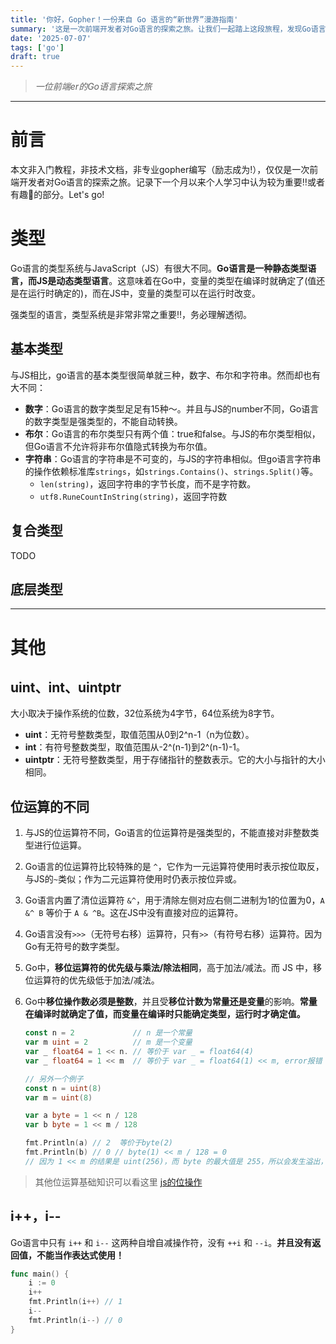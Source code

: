 ```yaml
---
title: '你好，Gopher！一份来自 Go 语言的“新世界”漫游指南'
summary: '这是一次前端开发者对Go语言的探索之旅。让我们一起踏上这段旅程，发现Go语言的魅力所在！'
date: '2025-07-07'
tags: ['go']
draft: true
---
```


> _一位前端er的Go语言探索之旅_

---

# 前言

本文非入门教程，非技术文档，非专业gopher编写（励志成为!），仅仅是一次前端开发者对Go语言的探索之旅。记录下一个月以来个人学习中认为较为重要‼️或者有趣🤔的部分。Let's go!

# 类型

Go语言的类型系统与JavaScript（JS）有很大不同。**Go语言是一种静态类型语言，而JS是动态类型语言**。这意味着在Go中，变量的类型在编译时就确定了(值还是在运行时确定的)，而在JS中，变量的类型可以在运行时改变。

强类型的语言，类型系统是非常非常之重要‼️，务必理解透彻。

## 基本类型

与JS相比，go语言的基本类型很简单就三种，数字、布尔和字符串。然而却也有大不同：

- **数字**：Go语言的数字类型足足有15种～。并且与JS的number不同，Go语言的数字类型是强类型的，不能自动转换。
- **布尔**：Go语言的布尔类型只有两个值：true和false。与JS的布尔类型相似，但Go语言不允许将非布尔值隐式转换为布尔值。
- **字符串**：Go语言的字符串是不可变的，与JS的字符串相似。但go语言字符串的操作依赖标准库`strings`，如`strings.Contains()`、`strings.Split()`等。
    - `len(string)`，返回字符串的字节长度，而不是字符数。
    - `utf8.RuneCountInString(string)`，返回字符数

## 复合类型

TODO

## 底层类型

---

# 其他

## uint、int、uintptr

大小取决于操作系统的位数，32位系统为4字节，64位系统为8字节。

- **uint**：无符号整数类型，取值范围从0到2^n-1（n为位数）。
- **int**：有符号整数类型，取值范围从-2^(n-1)到2^(n-1)-1。
- **uintptr**：无符号整数类型，用于存储指针的整数表示。它的大小与指针的大小相同。

## 位运算的不同

1. 与JS的位运算符不同，Go语言的位运算符是强类型的，不能直接对非整数类型进行位运算。
2. Go语言的位运算符比较特殊的是 `^`，它作为一元运算符使用时表示按位取反，与JS的`~`类似；作为二元运算符使用时仍表示按位异或。
3. Go语言内置了清位运算符 `&^`，用于清除左侧对应右侧二进制为1的位置为0，`A &^ B` 等价于 `A & ^B`。这在JS中没有直接对应的运算符。
4. Go语言没有`>>>`（无符号右移）运算符，只有`>>`（有符号右移）运算符。因为Go有无符号的数字类型。
5. Go中，**移位运算符的优先级与乘法/除法相同**，高于加法/减法。而 JS 中，移位运算符的优先级低于加法/减法。
6. Go中**移位操作数必须是整数**，并且受**移位计数为常量还是变量**的影响。**常量在编译时就确定了值，而变量在编译时只能确定类型，运行时才确定值。**

    ```Go
    const n = 2             // n 是一个常量
    var m uint = 2          // m 是一个变量
    var _ float64 = 1 << n. // 等价于 var _ = float64(4)
    var _ float64 = 1 << m  // 等价于 var _ = float64(1) << m, error报错 左侧必须是整数类型

    // 另外一个例子
    const n = uint(8)
    var m = uint(8)

    var a byte = 1 << n / 128
    var b byte = 1 << m / 128

    fmt.Println(a) // 2  等价于byte(2)
    fmt.Println(b) // 0 // byte(1) << m / 128 = 0
    // 因为 1 << m 的结果是 uint(256)，而 byte 的最大值是 255，所以会发生溢出，导致结果为 0。
    ```

> 其他位运算基础知识可以看这里 [js的位操作](https://www.twotwoba.site/blog/algorithm/bit-operation)

## i++，i--

Go语言中只有 `i++` 和 `i--` 这两种自增自减操作符，没有 `++i` 和 `--i`。**并且没有返回值，不能当作表达式使用！**

```Go
func main() {
    i := 0
    i++
    fmt.Println(i++) // 1
    i--
    fmt.Println(i--) // 0
}
```
